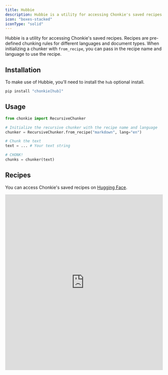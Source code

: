 ```yaml
---
title: Hubbie
description: Hubbie is a utility for accessing Chonkie's saved recipes.
icon: "boxes-stacked"
iconType: "solid"
---
```


Hubbie is a utility for accessing Chonkie's saved recipes. Recipes are pre-defined chunking rules for different languages and document types. When initializing a chunker with `from_recipe`, you can pass in the recipe name and language to use the recipe.

## Installation

To make use of Hubbie, you'll need to install the `hub` optional install.

```bash
pip install "chonkie[hub]"
```

## Usage

```python
from chonkie import RecursiveChunker

# Initialize the recursive chunker with the recipe name and language
chunker = RecursiveChunker.from_recipe("markdown", lang="en")

# Chunk the text
text = ... # Your text string

# CHONK!
chunks = chunker(text)
```

## Recipes

You can access Chonkie's saved recipes on [Hugging Face](https://huggingface.co/datasets/chonkie-ai/recipes).

<iframe
  src="https://huggingface.co/datasets/chonkie-ai/recipes/embed/viewer/recipes/train"
  frameborder="0"
  width="100%"
  height="560px"
></iframe>